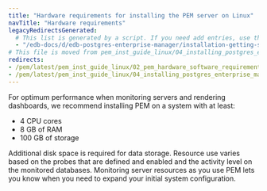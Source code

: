 ```yaml
---
title: "Hardware requirements for installing the PEM server on Linux"
navTitle: "Hardware requirements"
legacyRedirectsGenerated:
  # This list is generated by a script. If you need add entries, use the `legacyRedirects` key.
  - "/edb-docs/d/edb-postgres-enterprise-manager/installation-getting-started/linux-installation-guide/8.0/prerequisites_for_installing_pem_server.html"
# This file is moved from pem_inst_guide_linux/04_installing_postgres_enterprise_manager
redirects:
- /pem/latest/pem_inst_guide_linux/02_pem_hardware_software_requirements/
- /pem/latest/pem_inst_guide_linux/04_installing_postgres_enterprise_manager/01_prerequisites_for_installing_pem_server/
---
```



For optimum performance when monitoring servers and rendering dashboards, we recommend installing PEM on a system with at least:

-   4 CPU cores
-   8 GB of RAM
-   100 GB of storage

Additional disk space is required for data storage. Resource use varies based on the probes that are defined and enabled and the activity level on the monitored databases. Monitoring server resources as you use PEM lets you know when you need to expand your initial system configuration.

